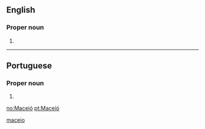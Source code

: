 ==English==

===Proper noun===
{{head|en|proper noun}}

# {{place:Brazil/state capital|en|state=Alagoas}}

[[Category:English terms spelled with Ó|maceio]]

----

==Portuguese==

===Proper noun===
{{pt-proper noun}}

# {{place:Brazil/state capital|pt|state=Alagoas}}

[[no:Maceió]]
[[pt:Maceió]]